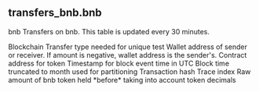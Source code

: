 ## transfers_bnb.bnb 
bnb Transfers on bnb. This table is updated every 30 minutes.

<ParamField path="blockchain">
Blockchain
</ParamField>
<ParamField path="transfer_type">
Transfer type needed for unique test
</ParamField>
<ParamField path="wallet_address">
Wallet address of sender or receiver. If amount is negative, wallet address is the sender&#x27;s.
</ParamField>
<ParamField path="token_address">
Contract address for token
</ParamField>
<ParamField path="block_time">
Timestamp for block event time in UTC
</ParamField>
<ParamField path="block_month">
Block time truncated to month used for partitioning
</ParamField>
<ParamField path="tx_hash">
Transaction hash
</ParamField>
<ParamField path="trace_address">
Trace index
</ParamField>
<ParamField path="amount_raw">
Raw amount of bnb token held *before* taking into account token decimals
</ParamField>
